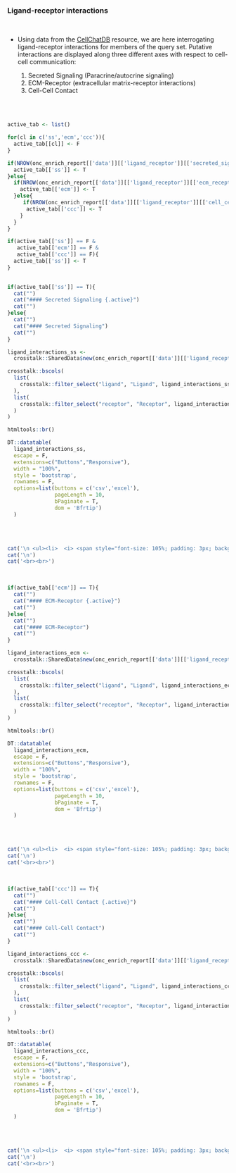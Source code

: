 ### Ligand-receptor interactions {.tabset}

<br>

* Using data from the [CellChatDB](http://www.cellchat.org/) resource, we are here interrogating ligand-receptor interactions for members of the query set. Putative interactions are displayed along three different axes with respect to cell-cell communication:

   1) Secreted Signaling (Paracrine/autocrine signaling)
   2) ECM-Receptor (extracellular matrix-receptor interactions)
   3) Cell-Cell Contact


<br><br>

```r

active_tab <- list()

for(cl in c('ss','ecm','ccc')){
  active_tab[[cl]] <- F
}

if(NROW(onc_enrich_report[['data']][['ligand_receptor']][['secreted_signaling']]) > 0){
  active_tab[['ss']] <- T
}else{
  if(NROW(onc_enrich_report[['data']][['ligand_receptor']][['ecm_receptor']]) > 0){
    active_tab[['ecm']] <- T
  }else{
     if(NROW(onc_enrich_report[['data']][['ligand_receptor']][['cell_cell_contact']]) > 0){
      active_tab[['ccc']] <- T
    }
  }
}

if(active_tab[['ss']] == F &
   active_tab[['ecm']] == F &
   active_tab[['ccc']] == F){
  active_tab[['ss']] <- T
}
  
```

```r
if(active_tab[['ss']] == T){
  cat("")
  cat("#### Secreted Signaling {.active}")
  cat("")
}else{
  cat("")
  cat("#### Secreted Signaling")
  cat("")
}
```

```r

ligand_interactions_ss <- 
  crosstalk::SharedData$new(onc_enrich_report[['data']][['ligand_receptor']][['secreted_signaling']])

crosstalk::bscols(
  list(
    crosstalk::filter_select("ligand", "Ligand", ligand_interactions_ss, ~ligand)
  ),
  list(
    crosstalk::filter_select("receptor", "Receptor", ligand_interactions_ss, ~receptor)
  )
)

htmltools::br()

DT::datatable(
  ligand_interactions_ss, 
  escape = F, 
  extensions=c("Buttons","Responsive"), 
  width = "100%",
  style = 'bootstrap',
  rownames = F,
  options=list(buttons = c('csv','excel'),
               pageLength = 10,
               bPaginate = T,
               dom = 'Bfrtip')
  )


```
<br><br>


```r
cat('\n <ul><li>  <i> <span style="font-size: 105%; padding: 3px; background-color:#989898; color:white">&nbsp;&nbsp;<b>NO</b> pair of genes in the queryset are involved in ligand-receptor interactions (<b>CellChatDB - Secreted signalling</b>)&nbsp;&nbsp; </span></i></li></ul>',sep='\n')
cat('\n')
cat('<br><br>')

```

<br>

```r
if(active_tab[['ecm']] == T){
  cat("")
  cat("#### ECM-Receptor {.active}")
  cat("")
}else{
  cat("")
  cat("#### ECM-Receptor")
  cat("")
}
```


```r

ligand_interactions_ecm <- 
  crosstalk::SharedData$new(onc_enrich_report[['data']][['ligand_receptor']][['ecm_receptor']])

crosstalk::bscols(
  list(
    crosstalk::filter_select("ligand", "Ligand", ligand_interactions_ecm, ~ligand)
  ),
  list(
    crosstalk::filter_select("receptor", "Receptor", ligand_interactions_ecm, ~receptor)
  )
)

htmltools::br()

DT::datatable(
  ligand_interactions_ecm, 
  escape = F, 
  extensions=c("Buttons","Responsive"), 
  width = "100%",
  style = 'bootstrap',
  rownames = F,
  options=list(buttons = c('csv','excel'),
               pageLength = 10,
               bPaginate = T,
               dom = 'Bfrtip')
  )


```
<br><br>


```r
cat('\n <ul><li>  <i> <span style="font-size: 105%; padding: 3px; background-color:#989898; color:white">&nbsp;&nbsp;<b>NO</b> pair of genes in the queryset are involved in ligand-receptor interactions (<b>CellChatDB - ECM Receptor</b>)&nbsp;&nbsp; </span></i></li></ul>',sep='\n')
cat('\n')
cat('<br><br>')

```

<br>

```r
if(active_tab[['ccc']] == T){
  cat("")
  cat("#### Cell-Cell Contact {.active}")
  cat("")
}else{
  cat("")
  cat("#### Cell-Cell Contact")
  cat("")
}
```

```r

ligand_interactions_ccc <- 
  crosstalk::SharedData$new(onc_enrich_report[['data']][['ligand_receptor']][['cell_cell_contact']])

crosstalk::bscols(
  list(
    crosstalk::filter_select("ligand", "Ligand", ligand_interactions_ccc, ~ligand)
  ),
  list(
    crosstalk::filter_select("receptor", "Receptor", ligand_interactions_ccc, ~receptor)
  )
)

htmltools::br()

DT::datatable(
  ligand_interactions_ccc, 
  escape = F, 
  extensions=c("Buttons","Responsive"), 
  width = "100%",
  style = 'bootstrap',
  rownames = F,
  options=list(buttons = c('csv','excel'),
               pageLength = 10,
               bPaginate = T,
               dom = 'Bfrtip')
  )


```
<br><br>


```r
cat('\n <ul><li>  <i> <span style="font-size: 105%; padding: 3px; background-color:#989898; color:white">&nbsp;&nbsp;<b>NO</b> pair of genes in the queryset are involved in ligand-receptor interactions (<b>CellChatDB - Cell-Cell Contact</b>)&nbsp;&nbsp; </span></i></li></ul>',sep='\n')
cat('\n')
cat('<br><br>')

```

<br>
